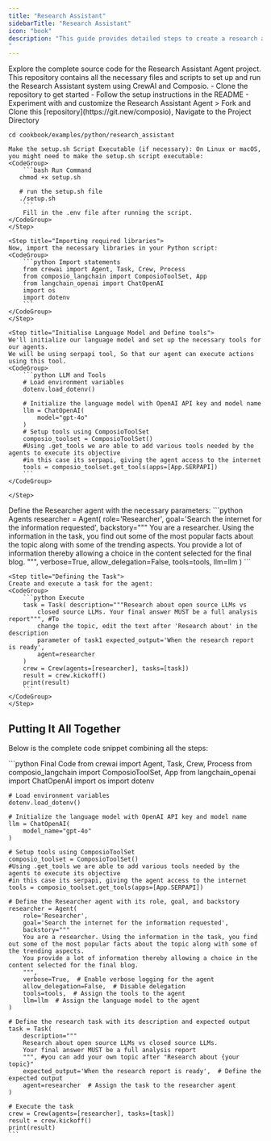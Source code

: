 ```yaml
---
title: "Research Assistant"
sidebarTitle: "Research Assistant"
icon: "book"
description: "This guide provides detailed steps to create a research assistant agent that leverages CrewAI, Composio, and ChatGPT to perform web searches and compile research reports. Ensure you have Python 3.8 or higher installed.
"
---
```

<Card color="#7bee0c" title="Research Assistant Agent GitHub Repository" icon="github" href="https://www.github.com/ComposioHQ/composio/blob/master/python/examples/research_assistant/">
  Explore the complete source code for the Research Assistant Agent project. This repository contains all the necessary files and scripts to set up and run the Research Assistant system using CrewAI and Composio.
  <CardBody>
    - Clone the repository to get started
    - Follow the setup instructions in the README
    - Experiment with and customize the Research Assistant Agent
  </CardBody>
</Card>
<Steps>
    <Step title="Run the `setup.sh` file">
    > Fork and Clone this [repository](https://git.new/composio), Navigate to the Project Directory 
   
   `cd cookbook/examples/python/research_assistant`

    Make the setup.sh Script Executable (if necessary): On Linux or macOS, you might need to make the setup.sh script executable:
    <CodeGroup>
        ```bash Run Command
       chmod +x setup.sh

       # run the setup.sh file
       ./setup.sh
        ```
        Fill in the .env file after running the script.
    </CodeGroup>
    </Step>

    <Step title="Importing required libraries">
    Now, import the necessary libraries in your Python script:
    <CodeGroup>
        ```python Import statements
        from crewai import Agent, Task, Crew, Process
        from composio_langchain import ComposioToolSet, App
        from langchain_openai import ChatOpenAI
        import os
        import dotenv
        ```
    </CodeGroup>
    </Step>

    <Step title="Initialise Language Model and Define tools">
    We'll initialize our language model and set up the necessary tools for our agents.
    We will be using serpapi tool, So that our agent can execute actions using this tool.    
    <CodeGroup>
        ```python LLM and Tools 
        # Load environment variables
        dotenv.load_dotenv()

        # Initialize the language model with OpenAI API key and model name
        llm = ChatOpenAI(
            model="gpt-4o"
        )
        # Setup tools using ComposioToolSet
        composio_toolset = ComposioToolSet()
        #Using .get_tools we are able to add various tools needed by the agents to execute its objective
        #in this case its serpapi, giving the agent access to the internet
        tools = composio_toolset.get_tools(apps=[App.SERPAPI])
        ```
    </CodeGroup>

    </Step>

   <Step title="Defining the Agent">
   Define the Researcher agent with the necessary parameters:
   <CodeGroup>
       ```python Agents
        researcher = Agent(
            role='Researcher',
            goal='Search the internet for the information requested',
            backstory="""
            You are a researcher. Using the information in the task, you find out some of the most popular facts about the topic along with some of the trending aspects.
            You provide a lot of information thereby allowing a choice in the content selected for the final blog.
            """,
            verbose=True,
            allow_delegation=False,
            tools=tools,
            llm=llm
        )
       ```

   </CodeGroup>
   </Step>

    <Step title="Defining the Task">
    Create and execute a task for the agent:
    <CodeGroup>
        ```python Execute
        task = Task( description="""Research about open source LLMs vs
            closed source LLMs. Your final answer MUST be a full analysis report""", #To
            change the topic, edit the text after 'Research about' in the description
            parameter of task1 expected_output='When the research report is ready',
            agent=researcher
        )
        crew = Crew(agents=[researcher], tasks=[task])
        result = crew.kickoff()
        print(result)
        ```
    </CodeGroup>
    </Step>

</Steps>

## Putting It All Together

Below is the complete code snippet combining all the steps:

<CodeGroup>
    ```python Final Code
    from crewai import Agent, Task, Crew, Process
    from composio_langchain import ComposioToolSet, App
    from langchain_openai import ChatOpenAI
    import os
    import dotenv

    # Load environment variables
    dotenv.load_dotenv()

    # Initialize the language model with OpenAI API key and model name
    llm = ChatOpenAI(
        model_name="gpt-4o"
    )

    # Setup tools using ComposioToolSet
    composio_toolset = ComposioToolSet()
    #Using .get_tools we are able to add various tools needed by the agents to execute its objective
    #in this case its serpapi, giving the agent access to the internet
    tools = composio_toolset.get_tools(apps=[App.SERPAPI])

    # Define the Researcher agent with its role, goal, and backstory
    researcher = Agent(
        role='Researcher',
        goal='Search the internet for the information requested',
        backstory="""
        You are a researcher. Using the information in the task, you find out some of the most popular facts about the topic along with some of the trending aspects.
        You provide a lot of information thereby allowing a choice in the content selected for the final blog.
        """,
        verbose=True,  # Enable verbose logging for the agent
        allow_delegation=False,  # Disable delegation
        tools=tools,  # Assign the tools to the agent
        llm=llm  # Assign the language model to the agent
    )

    # Define the research task with its description and expected output
    task = Task(
        description="""
        Research about open source LLMs vs closed source LLMs.
        Your final answer MUST be a full analysis report
        """, #you can add your own topic after "Research about {your topic}"
        expected_output='When the research report is ready',  # Define the expected output
        agent=researcher  # Assign the task to the researcher agent
    )

    # Execute the task
    crew = Crew(agents=[researcher], tasks=[task])
    result = crew.kickoff()
    print(result)
    ```

</CodeGroup>

